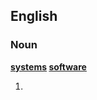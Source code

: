 {{wikipedia| system software}}
==English==

===Noun===
'''[[systems]] [[software]]'''

# {{alternative spelling of|system software}}